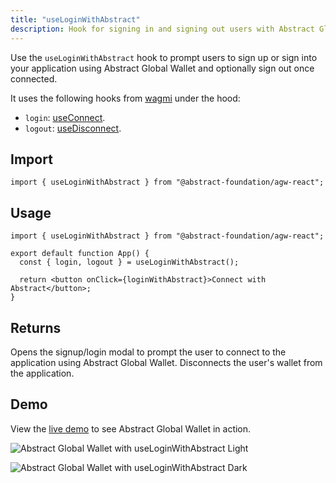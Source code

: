 ```yaml
---
title: "useLoginWithAbstract"
description: Hook for signing in and signing out users with Abstract Global Wallet.
---
```


Use the `useLoginWithAbstract` hook to prompt users to sign up or sign into your application using Abstract Global Wallet
and optionally sign out once connected.

It uses the following hooks from [wagmi](https://wagmi.sh/) under the hood:

- `login`: [useConnect](https://wagmi.sh/react/api/hooks/useConnect).
- `logout`: [useDisconnect](https://wagmi.sh/react/api/hooks/useDisconnect).

## Import

```tsx
import { useLoginWithAbstract } from "@abstract-foundation/agw-react";
```

## Usage

```tsx
import { useLoginWithAbstract } from "@abstract-foundation/agw-react";

export default function App() {
  const { login, logout } = useLoginWithAbstract();

  return <button onClick={loginWithAbstract}>Connect with Abstract</button>;
}
```

## Returns

<ResponseField name="login" type="function">
  Opens the signup/login modal to prompt the user to connect to the application
  using Abstract Global Wallet.
</ResponseField>

<ResponseField name="logout" type="function">
  Disconnects the user's wallet from the application.
</ResponseField>

## Demo

View the [live demo](https://create-abstract-app.vercel.app/) to see Abstract Global Wallet in action.

<img
  className="block dark:hidden"
  src="/images/agw-demo.gif"
  alt="Abstract Global Wallet with useLoginWithAbstract Light"
/>

<img
  className="hidden dark:block"
  src="/images/agw-demo.gif"
  alt="Abstract Global Wallet with useLoginWithAbstract Dark"
/>
